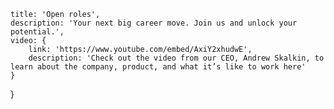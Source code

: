 <!-- markdownlint-disable first-line-h1 -->


    title: 'Open roles',
    description: 'Your next big career move. Join us and unlock your potential.',
    video: {
        link: 'https://www.youtube.com/embed/AxiY2xhudwE',
        description: 'Check out the video from our CEO, Andrew Skalkin, to learn about the company, product, and what it’s like to work here'
    }
}

<LayoutHeader meta={meta}/>

<div className="row py-5">
    <JuniorQASDETEngineer/>
    <LeadSoftwareEngineer/>
    <ScientificApplicationDeveloper/>
    <MiddleFullStackEngineer/>
    <SeniorSoftwareEnginner/>
    <DataEngineerDevOps/>
    <EngineeringManager/>
</div>
